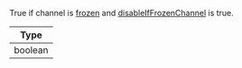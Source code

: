 True if channel is [frozen](https://getstream.io/chat/docs/javascript/freezing_channels/?language=javascript&q=frozen) and [disableIfFrozenChannel](/reactnative/core-components/channel#disableiffrozenchannel) is true.

| Type |
| - |
| boolean |
